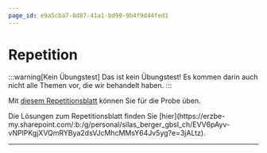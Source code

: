 ```yaml
---
page_id: e9a5cba7-8d87-41a1-bd99-9b4f9d44fed1
---
```


# Repetition

:::warning[Kein Übungstest] Das ist kein Übungstest! Es kommen darin auch nicht alle Themen vor, die wir behandelt haben. :::

Mit [diesem Repetitionsblatt](https://erzbe-my.sharepoint.com/:b:/g/personal/silas_berger_gbsl_ch/ES9Jdenh7zVDjKSQBbJv_z4B6wmKWSu1el4_sYtEZ6KqKg?e=H9mgvl) können Sie für die Probe üben.

<Solution id="a2026e21-3cad-46ff-838b-75c89ac83662" standalone>
    Die Lösungen zum Repetitionsblatt finden Sie
    [hier](https://erzbe-my.sharepoint.com/:b:/g/personal/silas_berger_gbsl_ch/EVV6pAyv-vNPlPKgjXVQmRYBya2dsVJcMhcMMsY64Jv5yg?e=3jALtz).
</Solution>

---
